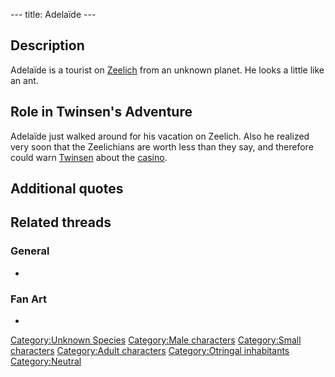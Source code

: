 ---
title: Adelaïde
---

{{Character|
Name=Adelaïde|
Image=DVADELAI.JPG|
Race=Unknown|
Gender=Male|
Size=Small|
Age=Adult}}

{{Quote|
Quote=I shouldn't never have watched that commercial for Zeelich, it's so fake. The changing of the guard was lousy, we never even got to see the emperor, and that casino, it's a tourist clip-joint..."Have trust in our friendship..." Hah! Who are they trying to kidding!|
Character=Adelaïde}}

==Description==
Adelaïde is a tourist on [[Zeelich]] from an unknown planet. He looks a little like an ant.

==Role in Twinsen's Adventure==
Adelaïde just walked around for his vacation on Zeelich. Also he realized very soon that the Zeelichians are worth less than they say, and therefore could warn [[Twinsen]] about the [[casino]].

==Additional quotes==
{{Quote|
Quote=This is a well organized planet: soldiers everywhere, law and order, discipline, clean treets.|
Character=Adelaïde}}
{{Quote|
Quote=I hope my shuttle will be here soon, I can't wait to get back home.|
Character=Adelaïde}}

==Related threads==
===General===
* {{thread|id=2803|title=Red planet?}}

===Fan Art===
* {{post|id=112171|title=Lba3}}

[[Category:Unknown Species]]
[[Category:Male characters]]
[[Category:Small characters]]
[[Category:Adult characters]]
[[Category:Otringal inhabitants]]
[[Category:Neutral]]